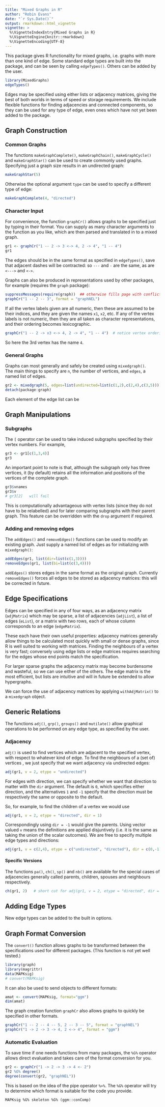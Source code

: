 ```yaml
---
title: "Mixed Graphs in R"
author: "Robin Evans"
date: "`r Sys.Date()`"
output: rmarkdown::html_vignette
vignette: >
  %\VignetteIndexEntry{Mixed Graphs in R}
  %\VignetteEngine{knitr::rmarkdown}
  %\VignetteEncoding{UTF-8}
---
```


This package gives R functionality for mixed graphs, i.e.\ graphs
with more than one kind of edge.  Some standard edge types
are built into the package, and can be seen by calling
`edgeTypes()`.  Others can be added by the user.
```r
library(MixedGraphs)
edgeTypes()
```
Edges may be specified using either lists or adjacency matrices,
giving the best of both worlds in terms of speed or storage
requirements. 
We include flexible functions for finding adjacencies and 
connected components, so they can be used for any type of edge,
even ones which have not yet been added to the package. 

## Graph Construction

### Common Graphs

The functions `makeGraphComplete()`, `makeGraphChain()`, `makeGraphCycle()`
and `makeGraphStar()` can be used to create commonly used 
graphs.  Specifying just a graph size results
in an undirected graph:
```r
makeGraphStar(5)
```
Otherwise the optional argument `type` can be used to specify a 
different type of edge:
```r
makeGraphComplete(4, "directed")
```

### Character Input

For convenience, the function `graphCr()` allows graphs
to be specified just by typing in their format.  You can
supply as many character arguments to the function as you 
like, which are then parsed and translated in to a mixed graph.
```r
gr1 <- graphCr("1 -- 2 -> 3 <-> 4, 2 -> 4", "1 -- 4")
gr1
```
The edges should be in the same format as specified 
in `edgeTypes()`, save that adjacent dashes will be contracted:
so `---` and `-` are the same, as are `<--->` and `<->`.

Graphs can also be produced in representations used by other
packages, for example (requires the `graph` package):
```r
suppressMessages(require(graph))  ## otherwise fills page with conflicts
graphCr("1 -- 2 -- 3", format = "graphNEL")
```
If all the vertex labels given are all numeric, then these are 
assumed to be their indices, and they are given the names
`x1`, `x2`, etc.  If any of the vertex labels is not 
numeric, then they are all taken as character representations,
and their ordering becomes lexicographic.
```r
graphCr("1 -- 2 -> x3 <-> 4, 2 -> 4", "1 -- 4")  # notice vertex ordering
```
So here the 3rd vertex has the name `4`.

### General Graphs

Graphs can most generally and safely be created using `mixedgraph()`.  
The main things to specify are `n`, the number of vertices,
and `edges`, a named list of edges.
```r
gr2 <- mixedgraph(5, edges=list(undirected=list(c(1,2),c(2,4),c(3,5))))
detach(package:graph)
```
Each element of the edge list can be 


## Graph Manipulations

### Subgraphs

The `[` operator can be used to take induced subgraphs specified 
by their vertex numbers.  For example,
```r
gr3 <- gr1[c(1,3,4)]
gr3
```
An important point to note is that, although the subgraph only
has three vertices, it (by default) retains all the information 
and positions of the vertices of the complete graph.
```r
gr3$vnames
gr3$v
# gr3[2]   will fail
```
This is computationally advantageous with vertex lists (since
they do not have to be relabelled) and for later comparing 
subgraphs with their parent graph.
This feature can be overridden with the `drop` argument if required.

### Adding and removing edges

The `addEdges()` and `removeEdges()` functions can be used to modify an 
existing graph.  Just supply a named list of edges as for initializing
with `mixedgraph()`:
```r
addEdges(gr1, list(dir=list(c(1,3))))
removeEdges(gr1, list(bi=list(c(3,4))))
```
`addEdges()` stores edges in the same format as the original graph.
Currently `removeEdges()` forces all edges to be stored as adjacency
matrices: this will be corrected in future.

## Edge Specifications

Edges can be specified in any of four ways, as an adjacency matrix (`adjMatrix`) which may be sparse, a list of adjacencies (`adjList`), 
a list of edges (`eList`), or a matrix with two rows, each of whose column
corresponds to an edge (`edgeMatrix`).  

These each have their own 
useful properties: adjacency matrices generally allow things to be calculated
most quickly with small or dense graphs, since R is well suited to working 
with matrices.
Finding the neighbours of a vertex is very fast; conversely using edge lists or 
edge matrices requires searching for the edges whose end points match the 
specification. 

For larger sparse graphs the adjacency matrix may become burdensome and wasteful,
so we can use either of the others.  The edge matrix is the most efficient,
but lists are intuitive and will in future be extended to allow hypergraphs.

We can force the use of adjacency matrices by applying `withAdjMatrix()`
to a `mixedgraph` object.

## Generic Relations

The functions `adj()`, `grp()`, `groups()` and `mutilate()` 
allow graphical operations to be performed on any edge type,
as specified by the user.  

### Adjacency

`adj()` is used to find vertices which are adjacent to the 
specified vertex, with respect to whatever kind of edge.
To find the neighbours of a (set of) vertices \code{v}, 
we just specify that we want adjacency via undirected edges:
```r
adj(gr1, v = 2, etype = "undirected")
```
For edges with direction, we can specify whether we want 
that direction to matter with the `dir` argument.  The 
default is `0`, which specifies either direction, and 
the alternatives `1` and `-1` specify that the direction
must be respectively the same or opposite to the default.

So, for example, to find the children of a vertex we would
use
```r
adj(gr1, v = 2, etype = "directed", dir = 1)
```
Correspondingly using `dir = -1` would give the parents.
Using vector valued `v` means the definitions are applied 
disjuntively (i.e.\ it is the same as taking the union of 
the scalar outcomes).
We are free to specify multiple edge types and directions:
```r
adj(gr1, v = c(2,4), etype = c("undirected", "directed"), dir = c(0,-1))
```

#### Specific Versions

The functions `pa()`, `ch()`, `sp()` and `nb()` are available for
the special cases of adjacencies generally called parents, children,
spouses and neighbours respectively.
```r
ch(gr1, 2)   # short cut for adj(gr1, v = 2, etype = "directed", dir = 1)
```

## Adding Edge Types

New edge types can be added to the built in options.

## Graph Format Conversion

The `convert()` function allows graphs to be transformed between
the specifications used for different packages. (This function
is not yet well tested.)  

```r
library(graph)
library(magrittr)
data(MAPKsig)
# convert(MAPKsig)
```
It can also be used to send objects to different formats:
```r
amat <- convert(MAPKsig, format="ggm")
dim(amat)
```
The graph creation function `graphCr` also allows graphs to quickly 
be specified in other formats.
```r
graphCr("1 -- 2 -- 4 -- 5, 2 -- 3 -- 5", format = "graphNEL")
graphCr("1 -> 2 -> 3 -> 4, 2 <-> 4", format = "ggm")
```

### Automatic Evaluation

To save time if one needs functions from many packages, 
the `%G%` operator allows direct evaluation and takes care
of the format conversion for you.  
```r
gr2 <- graphCr("1 -> 2 -> 3 -> 4 <- 2")
gr2 %G% degree()
degree(convert(gr2, "graphNEL"))
```
This is based on the idea of the pipe operator `%>%`. 
The `%G%` operator will try to determine which
format is suitable for the code you provide.
```
MAPKsig %G% skeleton %G% (ggm::conComp)
```